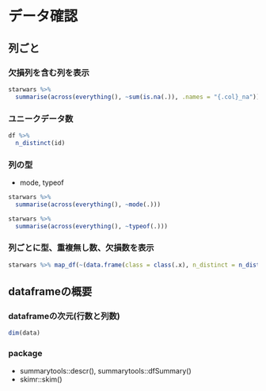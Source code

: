 # データ確認

## 列ごと

### 欠損列を含む列を表示

```r
starwars %>% 
  summarise(across(everything(), ~sum(is.na(.)), .names = "{.col}_na"))
```

### ユニークデータ数

```r
df %>% 
  n_distinct(id)
```

### 列の型

- mode, typeof

```r
starwars %>% 
  summarise(across(everything(), ~mode(.)))

starwars %>% 
  summarise(across(everything(), ~typeof(.)))
```

### 列ごとに型、重複無し数、欠損数を表示

```r
starwars %>% map_df(~(data.frame(class = class(.x), n_distinct = n_distinct(.x), isna = sum(is.na(.x)))), .id = "variable")
```

## dataframeの概要

### dataframeの次元(行数と列数)

```r
dim(data)
```

### package

- summarytools::descr(), summarytools::dfSummary()
- skimr::skim()
